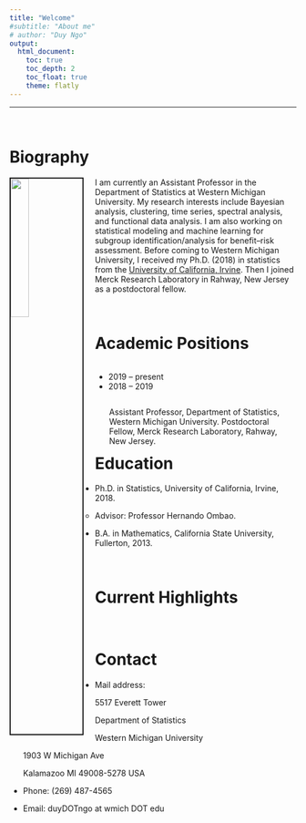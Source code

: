 ```yaml
---
title: "Welcome"
#subtitle: "About me"
# author: "Duy Ngo"
output: 
  html_document:
    toc: true
    toc_depth: 2
    toc_float: true
    theme: flatly
---
```


***
<br>

<!-- rmarkdown::render_site() -->

Biography
====================================================================================

<img src="pictures/profilePic1.png" style="width:25%; border:2px solid; margin-right: 20px" align="left">

I am currently an Assistant Professor in the Department of Statistics at Western Michigan University. My research interests include Bayesian analysis, clustering, time series, spectral analysis, and functional data analysis. I am also working on statistical modeling and machine learning for subgroup identification/analysis for benefit--risk assessment. Before coming to Western Michigan University, I received my Ph.D. (2018) in statistics from the [University of California, Irvine](https://www.stat.uci.edu/). Then I joined Merck Research Laboratory in Rahway, New Jersey as a postdoctoral fellow. 

<br>

Academic Positions
====================================================================================

<div style="float: left; width: 30%;">
<ul>
<li>2019 -- present</li>
<li>2018 -- 2019</li>
</ul>
</div>
<div style="float: right; width: 70%;">
<ul>
Assistant Professor, Department of Statistics, Western Michigan University.
Postdoctoral Fellow, Merck Research Laboratory, Rahway, New Jersey.
</ul>
</div>


<br>

Education 
====================================================================================

- Ph.D. in Statistics, University of California, Irvine, 2018.

  - Advisor: Professor Hernando Ombao.
  
- B.A. in Mathematics, California State University, Fullerton, 2013.



<br>

Current Highlights
====================================================================================

<br>

Contact 
=====================================================================================

- Mail address:

  5517 Everett Tower
  
  Department of Statistics
  
  Western Michigan University
  
  1903 W Michigan Ave
  
  Kalamazoo MI 49008-5278 USA
  

- Phone: (269) 487-4565

- Email: duyDOTngo at wmich DOT edu


